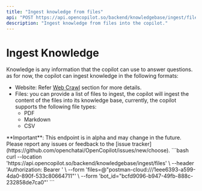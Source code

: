 ---
title: "Ingest knowledge from files" 
api: "POST https://api.opencopilot.so/backend/knowledgebase/ingest/files"
description: "Ingest knowledge from files into the copilot."
---

# Ingest Knowledge
Knowledge is any information that the copilot can use to answer questions. as for now, the copilot can ingest knowledge in the following formats:

- Website: Refer <a href="/api-reference/endpoint/ingest-knowledgebase-from-url">Web Crawl</a> section for more details.
- Files: you can provide a list of files to ingest, the copilot will ingest the content of the files into its knowledge base, currently, the copilot supports the following file types:
  - PDF
  - Markdown
  - CSV

<Warning>
**Important**: This endpoint is in alpha and may change in the future. Please report any issues or feedback to the [issue tracker](https://github.com/openchatai/OpenCopilot/issues/new/choose).
</Warning>


<RequestExample>
```bash 
curl --location 'https://api.opencopilot.so/backend/knowledgebase/ingest/files' \
--header 'Authorization: Bearer <token>' \
--form 'files=@"postman-cloud:///1eee6393-a599-4da0-890f-533c80664711"' \
--form 'bot_id="bcfd9096-b947-49fb-888c-232858de7ca0"'
```
</RequestExample>